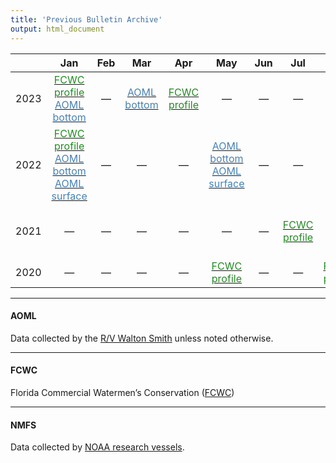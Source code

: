 ```yaml
---
title: 'Previous Bulletin Archive'
output: html_document
---
```

 
 
| | Jan | Feb | Mar | Apr | May | Jun | Jul | Aug | Sep | Oct | Nov | Dec |
|:---:|:---:|:---:|:---:|:---:|:---:|:---:|:---:|:---:|:---:|:---:|:---:|:---:|
| 2023 |[<span style="color: ForestGreen;">FCWC profile</span>](figures/FCWC/20230108_FCWC.png) [<span style="color: SteelBlue;">AOML bottom</span>](figures/AOML/WS23011_bottom.png)|---|[<span style="color: SteelBlue;">AOML bottom</span>](figures/AOML/WS23061_bottom.png)|[<span style="color: ForestGreen;">FCWC profile</span>](figures/FCWC/20230408_FCWC.png)|---|---|---|---|---|---|---|---|
| 2022 |[<span style="color: ForestGreen;">FCWC profile</span>](figures/FCWC/20220106_FCWC_annotated.pdf) [<span style="color: SteelBlue;">AOML bottom</span>](figures/AOML/WS22022_bottom.png) [<span style="color: SteelBlue;">AOML surface</span>](figures/AOML/WS22022_underway.png)|---|---|---|[<span style="color: SteelBlue;">AOML bottom</span>](figures/AOML/WS22141_bottom2.png) [<span style="color: SteelBlue;">AOML surface</span>](figures/AOML/WS22141_underway.png) |---|---|---|[<span style="color: black;">NMFS bottom</span>](figures/NOAA/20220913_noaa_plot.png) [<span style="color: black;">NMFS bottom</span>](figures/NOAA/20220924_noaa_plot.png)|[<span style="color: SteelBlue;">AOML bottom</span>](figures/AOML/WS22281_bottom.png)|---|[<span style="color: SteelBlue;">AOML bottom</span>](figures/AOML/WS22337_bottom.png)|
| 2021 |---|---|---|---|---|---|[<span style="color: ForestGreen;">FCWC profile</span>](figures/FCWC/20210719_FCWC_sampling.pdf)|---|[<span style="color: black;">NMFS bottom</span>](figures/NOAA/20210908_noaa_plot.png) [<span style="color: black;">NMFS bottom</span>](figures/NOAA/20210920_noaa_plot.png)|[<span style="color: ForestGreen;">FCWC profile</span>](figures/FCWC/20211016_FCWC_annotated.pdf)|[<span style="color: black;">NMFS bottom</span>](figures/NOAA/20211124_noaa_plot.png)|---|
| 2020 |---|---|---|---|[<span style="color: ForestGreen;">FCWC profile</span>](figures/FCWC/20200506_FCWC_profile.pdf)|---|---|[<span style="color: ForestGreen;">FCWC profile</span>](figures/FCWC/20200816_FCWC_update.pdf)|---|---|---|---|

-----

#### AOML

Data collected by the [R/V Walton Smith](https://www.earth.miami.edu/about-us/administration/marine-operations/f-g-walton-smith-vessel/index.html) unless noted otherwise.

-----

#### FCWC

Florida Commercial Watermen's Conservation ([FCWC](https://floridawatermen.org))

-----

#### NMFS

Data collected by [NOAA research vessels](https://www.omao.noaa.gov/find/fleet/ships).

